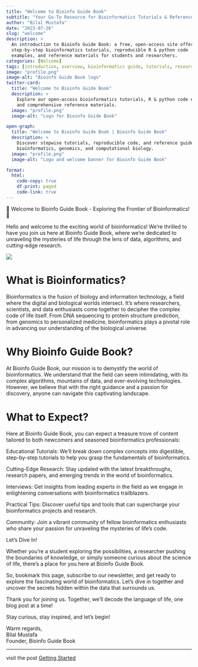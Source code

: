 ```yaml
---
title: "Welcome to Bioinfo Guide Book"
subtitle: "Your Go-To Resource for Bioinformatics Tutorials & References"
author: "Bilal Mustafa"
date: "2023-07-26"
slug: "welcome"
description: >
  An introduction to Bioinfo Guide Book: a free, open-access site offering
  step-by-step bioinformatics tutorials, reproducible R & python code
  examples, and reference materials for students and researchers.
categories: [Welcome]
tags: [introduction, overview, bioinformatics guide, tutorials, resources]
image: "profile.png"
image-alt: "Bioinfo Guide Book logo"
twitter-card:
  title: "Welcome to Bioinfo Guide Book"
  description: >
    Explore our open-access bioinformatics tutorials, R & python code examples,
    and comprehensive reference materials.
  image: "profile.png"
  image-alt: "Logo for Bioinfo Guide Book"

open-graph:
  title: "Welcome to Bioinfo Guide Book | Bioinfo Guide Book"
  description: >
    Discover stepwise tutorials, reproducible code, and reference guides in
    bioinformatics, genomics, and computational biology.
  image: "profile.png"
  image-alt: "Logo and welcome banner for Bioinfo Guide Book"

format:
  html:
    code-copy: true
    df-print: paged
    code-link: true
---
```



🔬 Welcome to Bioinfo Guide Book - Exploring the Frontier of Bioinformatics!
🔬

Hello and welcome to the exciting world of bioinformatics!
We're thrilled to have you join us here at Bioinfo Guide Book, where we're dedicated to unraveling the mysteries of life through the lens of data, algorithms, and cutting-edge research.

![](profile.png){fig-alt="Logo image"}

# What is Bioinformatics?

Bioinformatics is the fusion of biology and information technology, a field where the digital and biological worlds intersect.
It's where researchers, scientists, and data enthusiasts come together to decipher the complex code of life itself.
From DNA sequencing to protein structure prediction, from genomics to personalized medicine, bioinformatics plays a pivotal role in advancing our understanding of the biological universe.

# Why Bioinfo Guide Book?

At Bioinfo Guide Book, our mission is to demystify the world of bioinformatics.
We understand that the field can seem intimidating, with its complex algorithms, mountains of data, and ever-evolving technologies.
However, we believe that with the right guidance and a passion for discovery, anyone can navigate this captivating landscape.

# What to Expect?

Here at Bioinfo Guide Book, you can expect a treasure trove of content tailored to both newcomers and seasoned bioinformatics professionals:

Educational Tutorials: We'll break down complex concepts into digestible, step-by-step tutorials to help you grasp the fundamentals of bioinformatics.

Cutting-Edge Research: Stay updated with the latest breakthroughs, research papers, and emerging trends in the world of bioinformatics.

Interviews: Get insights from leading experts in the field as we engage in enlightening conversations with bioinformatics trailblazers.

Practical Tips: Discover useful tips and tools that can supercharge your bioinformatics projects and research.

Community: Join a vibrant community of fellow bioinformatics enthusiasts who share your passion for unraveling the mysteries of life's code.

Let's Dive In!

Whether you're a student exploring the possibilities, a researcher pushing the boundaries of knowledge, or simply someone curious about the science of life, there's a place for you here at Bioinfo Guide Book.

So, bookmark this page, subscribe to our newsletter, and get ready to explore the fascinating world of bioinformatics.
Let's dive in together and uncover the secrets hidden within the data that surrounds us.

Thank you for joining us.
Together, we'll decode the language of life, one blog post at a time!

Stay curious, stay inspired, and let's begin!

Warm regards,\
Bilal Mustafa\
Founder, Bioinfo Guide Book

------------------------------------------------------------------------

visit the post [Getting Started](../../posts/bioinfo-with-R/bioinfoR.html)
